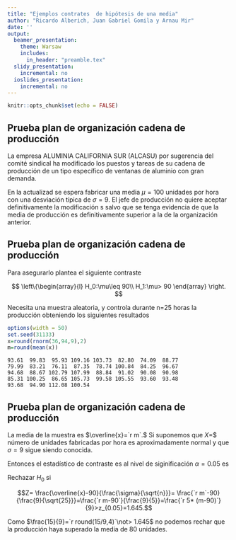 ```yaml
---
title: "Ejemplos contrates  de hipótesis de una media"
author: "Ricardo Alberich, Juan Gabriel Gomila y Arnau Mir"
date: ''
output:
  beamer_presentation: 
    theme: Warsaw
    includes: 
      in_header: "preamble.tex"
  slidy_presentation:
    incremental: no
  ioslides_presentation:
    incremental: no
---
```





```r
knitr::opts_chunk$set(echo = FALSE)
```

##  Prueba  plan de organización cadena de  producción


La empresa ALUMINIA CALIFORNIA SUR (ALCASU) por sugerencia del comité sindical ha modificado los puestos y tareas de su cadena de producción de un tipo  específico de ventanas de aluminio con gran demanda. 

En la actualizad se espera fabricar una media $\mu=100$  unidades por hora  con una desviación típica de $\sigma=9$.  El jefe de producción  no quiere aceptar definitivamente la  modificación s salvo que se tenga evidencia de que  la media de producción es definitivamente superior a la de la organización anterior.



##  Prueba  plan de organización cadena de  producción

Para asegurarlo plantea el siguiente contraste

$$
\left\{\begin{array}{l}
H_0:\mu\leq 90\\ H_1:\mu> 90
\end{array}
\right.
$$

Necesita una muestra aleatoria, y controla durante n=25 horas la producción obteniendo los siguientes resultados



```r
options(width = 50)
set.seed(31133)
x=round(rnorm(36,94,9),2)
m=round(mean(x))
```


```
93.61  99.83  95.93 109.16 103.73  82.80  74.09  88.77
79.99  83.21  76.11  87.35  78.74 100.84  84.25  96.67  
94.68  88.67 102.79 107.99  88.84  91.02  90.08  90.98
85.31 100.25  86.65 105.73  99.58 105.55  93.60  93.48
93.68  94.90 112.08 100.54
```

##  Prueba  plan de organización cadena de  producción

La media de la muestra es $\overline{x}=`r m`.$ Si suponemos que $X$=$ número de unidades fabricadas por hora es aproximadamente normal y que $\sigma=9$ sigue siendo conocida.


Entonces el estadístico de contraste es al nivel de siginificación $\alpha=0.05$ es 


Rechazar $H_0$ si  

$$Z= \frac{\overline{x}-90}{\frac{\sigma}{\sqrt{n}}}= \frac{`r m`-90}{\frac{9}{\sqrt{25}}}=\frac{`r m-90`}{\frac{9}{5}}=\frac{`r 5* (m-90)`}{9}>z_{0.05}=1.645.$$


Como $\frac{15}{9}=`r round(15/9,4)`\not> 1.645$  no podemos  rechar que la producción haya superado la media de $80$ unidades.












